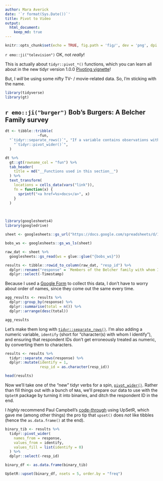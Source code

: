 ```yaml
---
author: Mara Averick
date: '`r format(Sys.Date())`'
title: Pivot to Video
output:
  html_document:
    keep_md: true
---
```


```r
knitr::opts_chunk$set(echo = TRUE, fig.path = 'fig/', dev = 'png', dpi = 144, fig.retina = 2)
```

`r emo::ji("television")` OK, not _really_! 

This is actually about `tidyr::pivot_*()` functions, which you can learn all
about in the new tidyr version 1.0.0 [Pivoting
vignette](https://tidyr.tidyverse.org/articles/pivot.html)! 

But, I *will* be using some nifty TV- / movie-related data. So, I'm sticking
with the name.

```r
library(tidyverse)
library(gt)
```


## `r emo::ji("burger")` Bob's Burgers: A Belcher Family survey

```r
dt <- tibble::tribble(
               ~fun,                                                                                                                         ~definition,                                                      ~link,
  "`tidyr::separate_rows()`", "If a variable contains observations with multiple delimited values, this separates the values and places each one in its own row.", "https://tidyr.tidyverse.org/reference/separate_rows.html",
    "`tidyr::pivot_wider()`",                                              "\"Widens\" data, increasing the number of columns and decreasing the number of rows.",   "https://tidyr.tidyverse.org/reference/pivot_wider.html"
  )

dt %>%
  gt::gt(rowname_col = "fun") %>%
  tab_header(
    title = md("__Functions used in this section__")
  ) %>%
  text_transform(
    locations = cells_data(vars("link")),
    fn = function(x) {
      sprintf("<a href=%s>docs</a>", x)
    }
  )

```

<br />

```r
library(googlesheets4)
library(googledrive)
```

```r
sheet <- googlesheets::gs_url("https://docs.google.com/spreadsheets/d/16F7E_3s2UYXt__qq5N1GtxVbMR8BvPpU7L_WE9enszg/edit#gid=2018729513")

bobs_ws <- googlesheets::gs_ws_ls(sheet)
```

```r
raw_dat <- sheet %>% 
  googlesheets::gs_read(ws = glue::glue("{bobs_ws}"))
```


```r
results <- tibble::rowid_to_column(raw_dat, "resp_id") %>%
  dplyr::rename("response" = `Members of the Belcher family with whom I identify (select all that apply)`) %>%
  dplyr::select(-Timestamp)
```

Because I used a [Google Form](https://docs.google.com/forms/d/e/1FAIpQLScYLAkzDzEOWvXrn601Vt79S6DsKLkv12NUsqbo72j1fmapWA/viewform) to collect this data, I don't have to worry about
order of names, since they come out the same every time.

```r
agg_results <- results %>%
  dplyr::group_by(response) %>%
  dplyr::summarise(total = n()) %>%
  dplyr::arrange(desc(total))

agg_results
```

Let's make them long with
[`tidyr::separate_rows()`](https://tidyr.tidyverse.org/dev/reference/separate_rows.html).
I'm also adding a numeric variable, `identify` (short for "character(s) with
whom I identify"), and ensuring that respondent IDs don't get erroneously
treated as numeric, by converting them to characters.

```r
results <- results %>%
  tidyr::separate_rows(response) %>%
  dplyr::mutate(identify = 1,
                resp_id = as.character(resp_id))

head(results)
```


Now we'll take one of the "new" tidyr verbs for a spin, [`pivot_wider()`](https://tidyr.tidyverse.org/dev/reference/pivot_wider.html). 
Rather than fill things out with a bunch of `NA`s, we'll prepare our data 
to use with the `UpSetR` package by turning it into binaries, and ditch the 
respondent ID in the end.

I *highly* recommend Paul Campbell's
[code-through](https://www.cultureofinsight.com/blog/2018/01/25/2018-01-25-visualising-twitter-follower-overlap/)
using UpSetR, which gave me (among other things) the pro tip that `upset()` does
*not* like tibbles (hence the `as.data.frame()` at the end).

```r
binary_tib <- results %>%
  tidyr::pivot_wider(
    names_from = response,
    values_from = identify,
    values_fill = list(identify = 0)
  ) %>%
  dplyr::select(-resp_id)

binary_df <- as.data.frame(binary_tib)
```

```r
UpSetR::upset(binary_df, nsets = 5, order.by = "freq")
```






